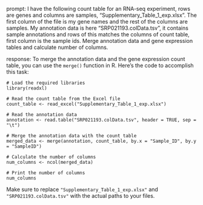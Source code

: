 prompt:
I have the following count table for an RNA-seq experiment, rows are genes and columns are samples, "Supplementary_Table_1_exp.xlsx". The first column of the file is my gene names and the rest of the columns are samples. My annotation data is here  "SRP021193.colData.tsv", it contains sample annotations and rows of this matches the columns of count table, first column is the sample ids. Merge annotation data and gene expression tables and calculate number of columns.

response:
To merge the annotation data and the gene expression count table, you can use the `merge()` function in R. Here's the code to accomplish this task:

```
# Load the required libraries
library(readxl)

# Read the count table from the Excel file
count_table <- read_excel("Supplementary_Table_1_exp.xlsx")

# Read the annotation data
annotation <- read.table("SRP021193.colData.tsv", header = TRUE, sep = "\t")

# Merge the annotation data with the count table
merged_data <- merge(annotation, count_table, by.x = "Sample_ID", by.y = "SampleID")

# Calculate the number of columns
num_columns <- ncol(merged_data)

# Print the number of columns
num_columns
```

Make sure to replace `"Supplementary_Table_1_exp.xlsx"` and `"SRP021193.colData.tsv"` with the actual paths to your files.
